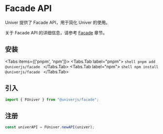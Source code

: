 
# Facade API

<BadgeGroup values={[UniverTypes.GENERAL]} value={UniverTypes.GENERAL} />

Univer 提供了 Facade API，用于简化 Univer 的使用。

关于 Facade API 的详细信息，请参考 [Facade](/guides/sheet/getting-started/facade) 章节。

## 安装

<Tabs items={['pnpm', 'npm']}>
  <Tabs.Tab label="pnpm">
    ```shell
    pnpm add @univerjs/facade
    ```
  </Tabs.Tab>
  <Tabs.Tab label="npm">
    ```shell
    npm install @univerjs/facade
    ```
  </Tabs.Tab>
</Tabs>

## 引入

```typescript
import { FUniver } from "@univerjs/facade";
```

## 注册

```typescript
const univerAPI = FUniver.newAPI(univer);
```

